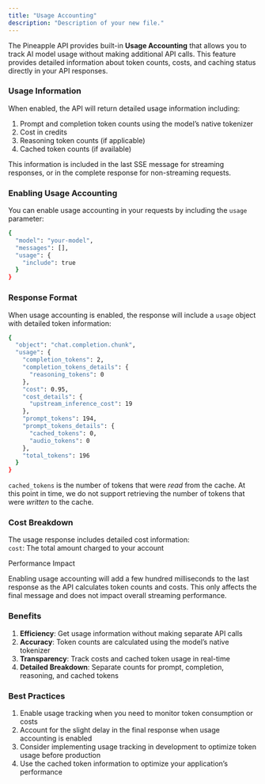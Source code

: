 ```yaml
---
title: "Usage Accounting"
description: "Description of your new file."
---
```


The Pineapple API provides built-in **Usage Accounting** that allows you to track AI model usage without making additional API calls. This feature provides detailed information about token counts, costs, and caching status directly in your API responses.

### Usage Information

When enabled, the API will return detailed usage information including:

1. Prompt and completion token counts using the model’s native tokenizer
2. Cost in credits
3. Reasoning token counts (if applicable)
4. Cached token counts (if available)

This information is included in the last SSE message for streaming responses, or in the complete response for non-streaming requests.

### Enabling Usage Accounting

You can enable usage accounting in your requests by including the `usage` parameter:

```bash
{
  "model": "your-model",
  "messages": [],
  "usage": {
    "include": true
  }
}
```

### Response Format

When usage accounting is enabled, the response will include a `usage` object with detailed token information:

```bash
{
  "object": "chat.completion.chunk",
  "usage": {
    "completion_tokens": 2,
    "completion_tokens_details": {
      "reasoning_tokens": 0
    },
    "cost": 0.95,
    "cost_details": {
      "upstream_inference_cost": 19
    },
    "prompt_tokens": 194,
    "prompt_tokens_details": {
      "cached_tokens": 0,
      "audio_tokens": 0
    },
    "total_tokens": 196
  }
}
```

`cached_tokens` is the number of tokens that were _read_ from the cache. At this point in time, we do not support retrieving the number of tokens that were _written_ to the cache.

### Cost Breakdown

The usage response includes detailed cost information:\
`cost`: The total amount charged to your account

<Note>
  Performance Impact

  Enabling usage accounting will add a few hundred milliseconds to the last response as the API calculates token counts and costs. This only affects the final message and does not impact overall streaming performance.
</Note>

### Benefits

1. **Efficiency**: Get usage information without making separate API calls
2. **Accuracy**: Token counts are calculated using the model’s native tokenizer
3. **Transparency**: Track costs and cached token usage in real-time
4. **Detailed Breakdown**: Separate counts for prompt, completion, reasoning, and cached tokens

### Best Practices

1. Enable usage tracking when you need to monitor token consumption or costs
2. Account for the slight delay in the final response when usage accounting is enabled
3. Consider implementing usage tracking in development to optimize token usage before production
4. Use the cached token information to optimize your application’s performance
